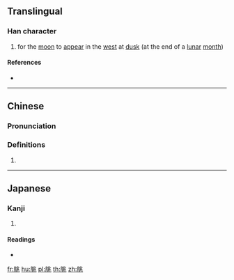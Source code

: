 ==Translingual==

===Han character===
{{Han char|rn=74|rad=月|as=06|sn=10|four=72213|canj=BLMO|ids=⿰月兆}}

# for the [[moon]] to [[appear]] in the [[west]] at [[dusk]] (at the end of a [[lunar]] [[month]])

====References====
* {{Han ref|kx=0505.150|dkj=14358|dj=0884.070|hdz=32069.030|uh=6713|ud=26387|bh=D1D8|bd=53720}}

----

==Chinese==
{{zh-forms}}

===Pronunciation===
{{zh-pron
|m=tiǎo
|c=tiu3
|mc=y
|oc=y
|ma=
|cat=n
}}

===Definitions===
# {{rfdef|lang=zh}}

----

==Japanese==

===Kanji===
{{ja-kanji|grade=|rs=月06}}

# {{defn|lang=ja|sort=月06}}

====Readings====
* {{ja-readings|on=[[ちょう]] (chō)|kun=}}

[[fr:朓]]
[[hu:朓]]
[[pl:朓]]
[[th:朓]]
[[zh:朓]]